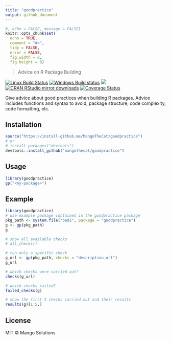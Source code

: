 ```yaml
---
title: "goodpractice"
output: github_document
---
```


```r
#, echo = FALSE, message = FALSE}
knitr::opts_chunk$set(
  echo = TRUE,
  comment = "#>",
  tidy = FALSE,
  error = FALSE,
  fig.width = 8,
  fig.height = 8)
```

> Advice on R Package Building

[![Linux Build Status](https://travis-ci.org/MangoTheCat/goodpractice.svg?branch=master)](https://travis-ci.org/MangoTheCat/goodpractice)
[![Windows Build status](https://ci.appveyor.com/api/projects/status/github/MangoTheCat/goodpractice?svg=true)](https://ci.appveyor.com/project/gaborcsardi/goodpractice)
[![](https://www.r-pkg.org/badges/version/goodpractice)](https://www.r-pkg.org/pkg/goodpractice)
[![CRAN RStudio mirror downloads](https://cranlogs.r-pkg.org/badges/goodpractice)](https://www.r-pkg.org/pkg/goodpractice)
[![Coverage Status](https://img.shields.io/codecov/c/github/MangoTheCat/goodpractice/master.svg)](https://codecov.io/github/MangoTheCat/goodpractice?branch=master)

Give advice about good practices when building R packages. Advice includes
functions and syntax to avoid, package structure, code complexity, code
formatting, etc.

## Installation

```r
source("https://install-github.me/MangoTheCat/goodpractice")
# or
# install.packages("devtools")
devtools::install_github("mangothecat/goodpractice") 
```

## Usage

```r
library(goodpractice)
gp("<my-package>")
```

## Example

```r
library(goodpractice)
# use example package contained in the goodpractice package
pkg_path <- system.file("bad1", package = "goodpractice")
g <- gp(pkg_path)
g

# show all available checks
# all_checks()

# run only a specific check
g_url <- gp(pkg_path, checks = "description_url")
g_url

# which checks were carried out?
checks(g_url)

# which checks failed?
failed_checks(g)

# show the first 5 checks carried out and their results
results(g)[1:5,]
```

## License

MIT © Mango Solutions
